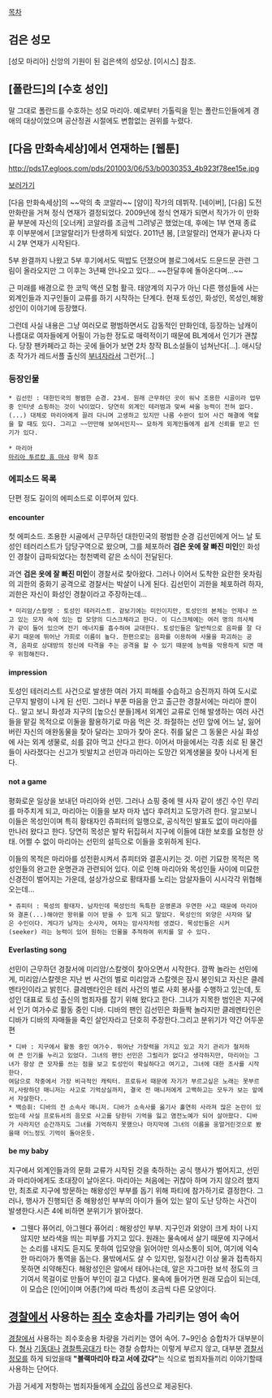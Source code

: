 [[목차]]

== 검은 성모 ==
[성모 마리아] 신앙의 기원이 된 검은색의 성모상. [이시스] 참조.

== [폴란드]의 [수호 성인] ==
말 그대로 폴란드를 수호하는 성모 마리아. 예로부터 가톨릭을 믿는 폴란드인들에게 경애의 대상이었으며 공산정권 시절에도 변함없는 권위를 누렸다. 


== [다음 만화속세상]에서 연재하는 [웹툰] ==
http://pds17.egloos.com/pds/201003/06/53/b0030353_4b923f78ee15e.jpg

{{{#!html
<embed src='http://flvs.daum.net/flvPlayer.swf?vid=1xyvlArqZ7Q$' width='502px' height='399px' allowScriptAccess='always' type='application/x-shockwave-flash' allowFullScreen='true' bgcolor='#000000' ></embed>}}}


[http://cartoon.media.daum.net/webtoon/view/maria 보러가기]


[다음 만화속세상]의 ~~악의 축 코알라~~ [얌이] 작가의 데뷔작. [네이버], [다음] 도전 만화란을 거쳐 정식 연재가 결정되었다. 2009년에 정식 연재가 되면서 작가가 이 만화 끝 부분에 자신의 [오너캐] 코알라를 조금씩 그려넣곤 했었는데, 후에는 1부 연재 종료 후 이부분에서 [코알랄라]가 탄생하게 되었다. 2011년 봄, [코알랄라] 연재가 끝나자 다시 2부 연재가 시작된다.

5부 완결까지 나왔고 5부 후기에서도 떡밥도 던졌으며 블로그에서도 드문드문 관련 그림이 올라오지만 그 이후는 3년째 안나오고 있다... ~~한달후에 돌아온다며...~~

근 미래를 배경으로 한 코믹 액션 모험 활극. 태양계의 지구가 아닌 다른 행성들에 사는 외계인들과 지구인들이 교류를 하기 시작하는 단계다. 현재 토성인, 화성인, 목성인,해왕성인이 이야기에 등장했다.

그런데 사실 내용은 그냥 여러모로 평범하면서도 감동적인 만화인데, 등장하는 남캐이 나름대로 여자들에게 어필이 가능한 정도로 매력적이기 때문에 BL계에서 인기가 괜찮다. 당장 팬카페라고 하는 곳에 들어가 보면 2차 창작 BL소설들이 넘쳐난다[...]. 애시당초 작가가 레드서플 출신의 [[부녀자]]라서 그런가[...]

=== 등장인물 ===

 * 김선민 : 대한민국의 평범한 순경. 23세. 원래 근무하던 곳이 워낙 조용한 시골이라 업무중 인터넷 쇼핑하는 것이 낙이었다. 당연히 외계인 테러범과 맞써 싸울 능력이 전혀 없다.(...) 대체로 마리아에게 끌려 다니며 고생하고 있지만 나름 수완이 있어 사건 해결에 역할을 할 때도 있다. 그리고 ~~만만해 보여서인지~~ 묘하게 외계인들에게 쉽게 신뢰를 받고 인기가 있다. 

 * 마리아 
 [[마리아 투르캉 휴 마샤]] 항목 참조
 
=== 에피소드 목록 ===
단편 정도 길이의 에피소드로 이루어져 있다.

==== encounter ====
첫 에피소드. 조용한 시골에서 근무하던 대한민국의 평범한 순경 김선민에게 어느 날 토성인 테러리스트가 담당구역으로 왔으며, 그를 체포하러 '''검은 옷에 잘 빠진 미인'''인 화성인 경찰이 급파되었다는 청천벽력 같은 소식이 전달된다. 

과연 '''검은 옷에 잘 빠진 미인'''이 경찰서로 찾아왔다. 그러나 이어서 도착한 요란한 옷차림의 괴한의 중화기 공격으로 경찰서는 박살이 나게 된다. 김선민이 괴한을 체포하려 하자, 괴한은 자신이 화성인 경찰이라고 주장하는데...

 * 미리암/스칼렛 : 토성인 테러리스트. 겉보기에는 미인이지만, 토성인의 본체는 언제나 쓰고 있는 모자 속에 있는 컵 모양의 디스크체라고 한다. 이 디스크체에는 여러 명의 의사체가 같이 들어 있으며 전기 에너지를 흡수하여 교대한다. 토성인들은 일반적으로 음파를 잘 다루기 때문에 뛰어난 가희로 이름이 높다. 한편으로는 음파를 이용하여 사물을 파괴하는 공격, 음파로 상대방의 정신에 타격을 주는 공격을 할 수 있기 때문에 능력을 악용하게 되면 매우 위험해진다.

==== impression ====
토성인 테러리스트 사건으로 발생한 여러 가지 피해를 수습하고 승진까지 하여 도시로 근무지 발령이 나게 된 선민. 그러나 부푼 마음을 안고 출근한 경찰서에는 마리아 뿐이다.. 알고 보니 화성과 지구의 [높으신 분들]께서 외계인 교류로 인해 발생하는 여러 사건들을 맡길 목적으로 이둘을 활용하기로 마음 먹은 것. 좌절하는 선민 앞에 어느 날, 잃어버린 자신의 애완동물을 찾아 달라는 꼬마가 찾아 온다. 쥐를 닮은 그 동물은 사실 화성에 사는 외계 생물로, 쇠를 갉아 먹고 산다고 한다. 이어서 마을에서는 각종 쇠로 된 물건들이 사라졌다는 신고가 빗발치고 선민과 마리아는 도망간 외계생물을 찾아 나서게 된다.

==== not a game ====
평화로운 일상을 보내던 마리아와 선민. 그러나 쇼핑 중에 웬 사자 같이 생긴 수인 무리를 마주치게 되고, 마리아는 이들을 보자 마자 냅다 후려치고 도망가려 한다. 알고보니 이들은 목성인이며 특히 황태자인 쥬피터의 일행으로, 공식적인 발표도 없이 마리아를 만나러 왔다고 한다. 당연히 목성은 발칵 뒤집혀서 지구에 이들에 대한 보호를 요청한 상태. 어쩔 수 없이 마리아는 선민의 설득으로 이들을 호위하게 된다.

이들의 목적은 마리아를 성전환시켜서 쥬피터와 결혼시키는 것. 이런 기묘한 목적은 목성인들의 완고한 운명관과 관련되어 있다. 이로 인해 마리아와 목성인들 사이에 미묘한 신경전이 벌어지는 가운데, 설상가상으로 황태자를 노리는 암살자들이 시시각각 위협해 오는데...

 * 쥬피터 : 목성의 황태자. 남자인데 목성인의 독특한 운명론과 우연한 사고 때문에 마리아와 결혼(...)해야만 왕위를 이어 받을 수 있게 되고 말았다. 목성인의 외양은 사자와 닮은 수인이다. 게다가 남자는 숫사자, 여자는 암사자처럼 생겼다. 목성인들은 시커(seeker) 라는 능력이 있어 원하는 인물을 추적하여 위치를 알 수 있다.


==== Everlasting song ====
선민이 근무하던 경찰서에 미리암/스칼렛이 찾아오면서 시작한다. 깜짝 놀라는 선민에게, 미리암/스칼렛은 지난 번 사건의 벌로 미리암과 스칼렛은 잠시 봉인되고 자신은 클레멘타인이라고 밝힌다. 클레멘타인은 테러 사건의 벌로 사회 봉사를 수행하고 있는데, 토성인 대표로 토성 출신의 범죄자를 잡기 위해 왔다고 한다. 그녀가 지목한 범인은 지구에서 인기 여가수로 활동 중인 디바. 디바의 팬인 김선민은 화들짝 놀라지만 클레멘타인은 디바가 디바의 자매들을 죽인 살인자라고 단호히 주장한다.그리고 분위기가 약간 어두운편

 * 디바 : 지구에서 활동 중인 여가수. 뛰어난 가창력을 가지고 있고 자기 관리가 철저하여 큰 인기를 누리고 있었다. 그녀의 팬인 선민은 그럴리가 없다고 생각하지만, 마리아는 그녀가 항상 큰 모자를 쓰는 점을 보고 토성인이 확실하다고 여기고, 그녀에 대한 조사를 시작한다. 
 여담으로 작중에서 가장 비극적인 캐릭터. 프로듀서 때문에 자기가 부르고싶은 노래는 못부르지,사랑하던 매니저는 사고로 기억상실까지, 결국 전 매니저에게 고백하고는 모두가 보는 앞에서 자살한다..
 * 백승휘: 디바의 전 소속사 매니저. 디바가 소속사를 옳기사 홀연히 사라져 많은 논란이 있었는데 사실 프로듀서의 음모로 사고를 당한뒤 기억을 잃고 염전노예가 되어 살아왔다. 디바가 사라지던 순간까지도 그녀를 기억하지 못했으나 마지막에 그녀의 이름을 웅얼거린것으로 봤을때 어느정도 기억이 돌아온듯.
==== be my baby ====
지구에서 외계인들과의 문화 교류가 시작된 것을 축하하는 공식 행사가 벌어지고, 선민과 마리아에게도 초대장이 날아온다. 마리아는 처음에는 귀찮아 하며 가지 않으려 했지만, 최초로 지구에 방문하는 해왕성인 부부를 돕기 위해 파티에 참가하기로 결정한다. 그러나, 행사가 진행되던 중 해왕성인 부부의 아이가 들어 있는 알이 도난 당하는 사건이 발생한다.시즌 4에 비하면 분위기가 밝아졌다.
 
* 그웬다 퓨어리, 아그웬다 퓨어리 : 해왕성인 부부. 지구인과 외양이 크게 차이 나지 않지만 보라색을 띄는 피부를 가지고 있다. 원래는 물속에서 살기 때문에 지구에서는 소리를 내지도 듣지도 못하여 입모양을 읽어야만 의사소통이 되어, 여기에 익숙한 마리아가 통역을 돕는다. 물밖에서도 살 수 있지만, 일정시간 이상 물과 접촉하지 못하면 쇠약해진다. 해왕성인은 알에서 태어나는데, 알은 자그마한 보석 정도의 크기여서 목걸이로 만들어 부인이 걸고 다녔다. 물속에 들어가면 원래 모습이 되는데, 이 모습은 [인어]이며 어종(?)에 따라 특성이 조금씩 다른 모양이다.


== [[경찰]]에서 사용하는 [[죄수]] 호송차를 가리키는 영어 속어 ==

[[경찰]]에서 사용하는 죄수호송용 차량을 가리키는 영어 속어. 7~9인승 승합차가 대부분이다. [[형사]] [[기동대]]나 [[경찰특공대]]가 타는 경찰 승합차는 이렇게 부르지 않고, 대부분 [[경찰서 정모]]를 하게 되었을때 '''"블랙마리아 타고 서에 갔다"'''는 식으로 범죄자들끼리 이야기할때 사용하는 단어다.

가끔 거세게 저항하는 범죄자들에게 [[수갑]]이 옵션으로 제공된다.
